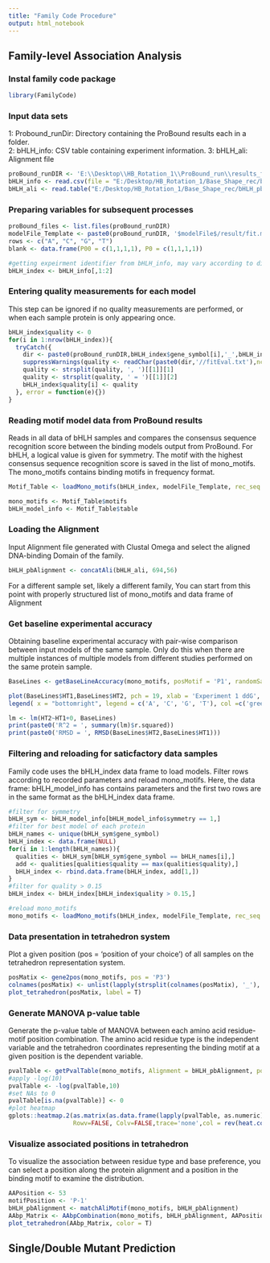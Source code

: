 ```yaml
---
title: "Family Code Procedure"
output: html_notebook
---
```


## Family-level Association Analysis 
### Instal family code package
```r
library(FamilyCode)
```

### Input data sets
1: Probound_runDir: Directory containing the ProBound results each in a folder.   
2: bHLH_info: CSV table containing experiment information.
3: bHLH_ali: Alignment file 
```r
proBound_runDIR <- 'E:\\Desktop\\HB_Rotation_1\\ProBound_run\\results_for_publication\\'
bHLH_info <- read.csv(file = "E:/Desktop/HB_Rotation_1/Base_Shape_rec/bHLH_info.csv", row.names = 1)
bHLH_ali <- read.table("E:/Desktop/HB_Rotation_1/Base_Shape_rec/bHLH_pb.sto.stockholm", quote="\"", fill = T)
```

### Preparing variables for subsequent processes
```r
proBound_files <- list.files(proBound_runDIR)
modelFile_Template <- paste0(proBound_runDIR, '$modelFile$/result/fit.models.consensus.json')
rows <- c("A", "C", "G", "T")
blank <- data.frame(P00 = c(1,1,1,1), P0 = c(1,1,1,1))

#getting expeirment identifier from bHLH_info, may vary according to different naming scheme
bHLH_index <- bHLH_info[,1:2]
```

### Entering quality measurements for each model
This step can be ignored if no quality measurements are performed, or when each sample protein is only appearing once.
```r
bHLH_index$quality <- 0
for(i in 1:nrow(bHLH_index)){
  tryCatch({
    dir <- paste0(proBound_runDIR,bHLH_index$gene_symbol[i],'_',bHLH_index$study[i])
    suppressWarnings(quality <- readChar(paste0(dir,'//fitEval.txt'),nchars = 100))
    quality <- strsplit(quality, ', ')[[1]][1]
    quality <- strsplit(quality, ' = ')[[1]][2]
    bHLH_index$quality[i] <- quality
  }, error = function(e){})
}
```

### Reading motif model data from ProBound results
Reads in all data of bHLH samples and compares the consensus sequence recognition score between the binding models output from ProBound. For bHLH, a logical value is given for symmetry. The motif with the highest consensus sequence recognition score is saved in the list of mono_motifs. The mono_motifs contains binding motifs in frequency format. 
```r
Motif_Table <- loadMono_motifs(bHLH_index, modelFile_Template, rec_seq = 'CANNTG', pos_index = c('P-3','P-2','P-1','P1','P2','P3'), checkSymmetry = T, withTable = T)

mono_motifs <- Motif_Table$motifs
bHLH_model_info <- Motif_Table$table
```

### Loading the Alignment
Input Alignment file generated with Clustal Omega and select the aligned DNA-binding Domain of the family. 
```r
bHLH_pbAlignment <- concatAli(bHLH_ali, 694,56)
```
For a different sample set, likely a different family, You can start from this point with properly structured list of mono_motifs and data frame of Alignment  

### Get baseline experimental accuracy 
Obtaining baseline experimental accuracy with pair-wise comparison between input models of the same sample. Only do this when there are multiple instances of multiple models from different studies performed on the same protein sample.

```r
BaseLines <- getBaseLineAccuracy(mono_motifs, posMotif = 'P1', randomSample = F)

plot(BaseLines$HT1,BaseLines$HT2, pch = 19, xlab = 'Experiment 1 ddG', ylab = 'Experiment 2 ddG', main = 'Pair-wise experiment comparison', col = c('green','blue','orange','red'))
legend( x = "bottomright", legend = c('A', 'C', 'G', 'T'), col =c('green','blue','orange','red'), pch = 19, bty='n')

lm <- lm(HT2~HT1+0, BaseLines)
print(paste0('R^2 = ', summary(lm)$r.squared))
print(paste0('RMSD = ', RMSD(BaseLines$HT2,BaseLines$HT1)))
```

### Filtering and reloading for saticfactory data samples
Family code uses the bHLH_index data frame to load models. Filter rows according to recorded parameters and reload mono_motifs. Here, the data frame: bHLH_model_info has contains parameters and the first two rows are in the same format as the bHLH_index data frame. 
```r
#filter for symmetry
bHLH_sym <- bHLH_model_info[bHLH_model_info$symmetry == 1,]
#filter for best model of each protein
bHLH_names <- unique(bHLH_sym$gene_symbol)
bHLH_index <- data.frame(NULL)
for(i in 1:length(bHLH_names)){
  qualities <- bHLH_sym[bHLH_sym$gene_symbol == bHLH_names[i],]
  add <- qualities[qualities$quality == max(qualities$quality),]
  bHLH_index <- rbind.data.frame(bHLH_index, add[1,])
}
#filter for quality > 0.15
bHLH_index <- bHLH_index[bHLH_index$quality > 0.15,]

#reload mono_motifs
mono_motifs <- loadMono_motifs(bHLH_index, modelFile_Template, rec_seq = 'CANNTG', pos_index = c('P-3','P-2','P-1','P1','P2','P3'), checkSymmetry = F, withTable = F)
```

### Data presentation in tetrahedron system
Plot a given position (pos = 'position of your choice') of all samples on the tetrahedron representation system.  
```r
posMatix <- gene2pos(mono_motifs, pos = 'P3')
colnames(posMatix) <- unlist(lapply(strsplit(colnames(posMatix), '_'), function(x) x[1]))
plot_tetrahedron(posMatix, label = T)
```

### Generate MANOVA p-value table
Generate the p-value table of MANOVA between each amino acid residue-motif position combination. The amino acid residue type is the independent variable and the tetrahedron coordinates representing the binding motif at a given position is the dependent variable. 
```r
pvalTable <- getPvalTable(mono_motifs, Alignment = bHLH_pbAlignment, pos_index = c('P-3','P-2','P-1','P1','P2','P3'))
#apply -log(10)
pvalTable <- -log(pvalTable,10)
#set NAs to 0
pvalTable[is.na(pvalTable)] <- 0
#plot heatmap
gplots::heatmap.2(as.matrix(as.data.frame(lapply(pvalTable, as.numeric))),dendrogram='none',
                  Rowv=FALSE, Colv=FALSE,trace='none',col = rev(heat.colors(12)), key.title = 'a')
```

### Visualize associated positions in tetrahedron
To visualize the association between residue type and base preference, you can select a position along the protein alignment and a position in the binding motif to examine the distribution.
```r
AAPosition <- 53
motifPosition <- 'P-1'
bHLH_pbAlignment <- matchAliMotif(mono_motifs, bHLH_pbAlignment)
AAbp_Matrix <- AAbpCombination(mono_motifs, bHLH_pbAlignment, AAPosition, motifPosition)
plot_tetrahedron(AAbp_Matrix, color = T)
```

## Single/Double Mutant Prediction

